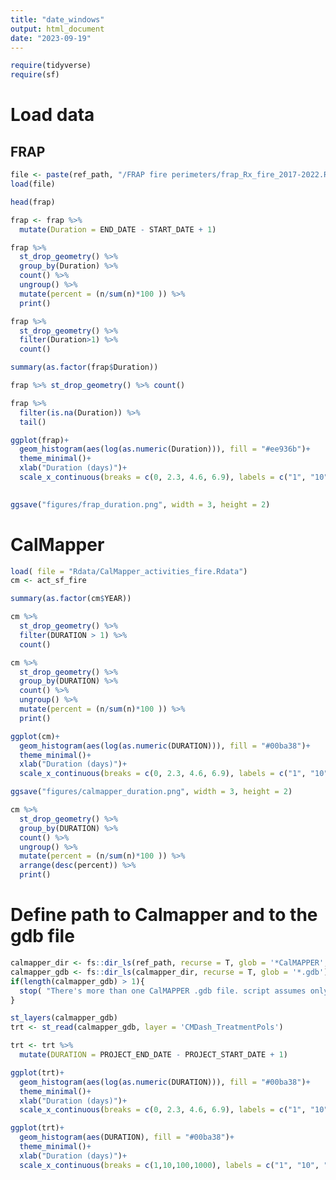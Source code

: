 ```yaml
---
title: "date_windows"
output: html_document
date: "2023-09-19"
---
```


```r
require(tidyverse)
require(sf)
```

# Load data

## FRAP
```r
file <- paste(ref_path, "/FRAP fire perimeters/frap_Rx_fire_2017-2022.Rdata", sep = "")
load(file)
```

```r
head(frap)
```

```r
frap <- frap %>% 
  mutate(Duration = END_DATE - START_DATE + 1)
```

```r
frap %>% 
  st_drop_geometry() %>% 
  group_by(Duration) %>% 
  count() %>% 
  ungroup() %>% 
  mutate(percent = (n/sum(n)*100 )) %>% 
  print()
```


```r
frap %>% 
  st_drop_geometry() %>% 
  filter(Duration>1) %>% 
  count() 
```

```r
summary(as.factor(frap$Duration))
```

```r
frap %>% st_drop_geometry() %>% count()
```

```r
frap %>% 
  filter(is.na(Duration)) %>% 
  tail()
```


```r
ggplot(frap)+
  geom_histogram(aes(log(as.numeric(Duration))), fill = "#ee936b")+
  theme_minimal()+
  xlab("Duration (days)")+
  scale_x_continuous(breaks = c(0, 2.3, 4.6, 6.9), labels = c("1", "10", "100", "1000"))
  
```



```r
ggsave("figures/frap_duration.png", width = 3, height = 2)
```


# CalMapper
```r
load( file = "Rdata/CalMapper_activities_fire.Rdata")
cm <- act_sf_fire
```

```r
summary(as.factor(cm$YEAR))
```

```r
cm %>% 
  st_drop_geometry() %>% 
  filter(DURATION > 1) %>% 
  count()
```

```r
cm %>% 
  st_drop_geometry() %>% 
  group_by(DURATION) %>% 
  count() %>% 
  ungroup() %>% 
  mutate(percent = (n/sum(n)*100 )) %>% 
  print()
```



```r
ggplot(cm)+
  geom_histogram(aes(log(as.numeric(DURATION))), fill = "#00ba38")+
  theme_minimal()+
  xlab("Duration (days)")+
  scale_x_continuous(breaks = c(0, 2.3, 4.6, 6.9), labels = c("1", "10", "100", "1000"))
```


```r
ggsave("figures/calmapper_duration.png", width = 3, height = 2)
```

```r
cm %>% 
  st_drop_geometry() %>% 
  group_by(DURATION) %>% 
  count() %>% 
  ungroup() %>% 
  mutate(percent = (n/sum(n)*100 )) %>% 
  arrange(desc(percent)) %>% 
  print()
```



# Define path to Calmapper and to the gdb file
```r
calmapper_dir <- fs::dir_ls(ref_path, recurse = T, glob = '*CalMAPPER', type = 'directory')
calmapper_gdb <- fs::dir_ls(calmapper_dir, recurse = T, glob = '*.gdb')
if(length(calmapper_gdb) > 1){
  stop( "There's more than one CalMAPPER .gdb file. script assumes only 1.")
}

```

```r
st_layers(calmapper_gdb)
trt <- st_read(calmapper_gdb, layer = 'CMDash_TreatmentPols')
```

```r
trt <- trt %>% 
  mutate(DURATION = PROJECT_END_DATE - PROJECT_START_DATE + 1)
```


```r
ggplot(trt)+
  geom_histogram(aes(log(as.numeric(DURATION))), fill = "#00ba38")+
  theme_minimal()+
  xlab("Duration (days)")+
  scale_x_continuous(breaks = c(0, 2.3, 4.6, 6.9), labels = c("1", "10", "100", "1,000"))
```



```r
ggplot(trt)+
  geom_histogram(aes(DURATION), fill = "#00ba38")+
  theme_minimal()+
  xlab("Duration (days)")+
  scale_x_continuous(breaks = c(1,10,100,1000), labels = c("1", "10", "100", "1,000"))
```

